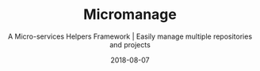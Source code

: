 ---
type: 'Project'
title: 'Micromanage'
tags: ['opendata', 'semantic-web', 'data-quality']
summary: 'Developing features affect very often more than one of these repos. Changing branches, syncing and development is hard as you have to keep flipping between multiple terminal tabs to make sure all the repos are in order. Beamery Micro-services Helpers are shell helper functions that will automate and facilitate manipulating micro-services repos and in general any multiple folders in a certain directory'
subtitle: 'A Micro-services Helpers Framework | Easily manage multiple repositories and projects'
layout: ProjectLayout
github: 'https://github.com/BeameryHQ/micromanage'
featured: false
date: '2018-08-07'
category: 'projects'
---